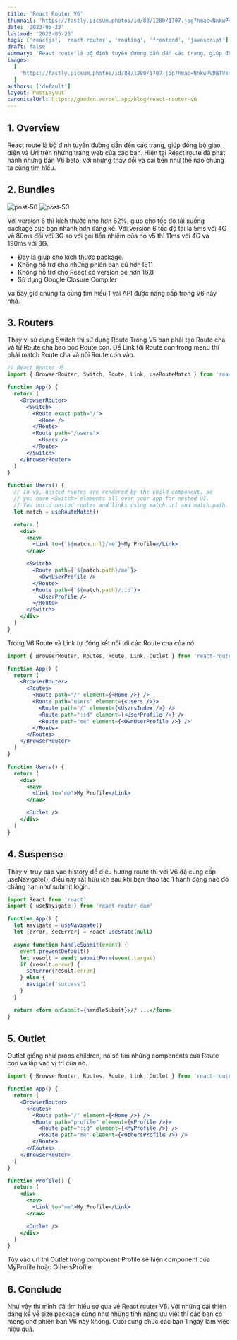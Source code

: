 ```yaml
---
title: 'React Router V6'
thumnail: 'https://fastly.picsum.photos/id/88/1280/1707.jpg?hmac=NnkwPVDBTVxHkc4rALB_fyu-OHY2usdm7iRk5El7JC4'
date: '2023-05-23'
lastmod: '2023-05-23'
tags: ['reactjs', 'react-router', 'routing', 'frontend', 'javascript']
draft: false
summary: 'React route là bộ định tuyến đường dẫn đến các trang, giúp đồng bộ giao diện và Url trên những trang web của các bạn'
images:
  [
    'https://fastly.picsum.photos/id/88/1280/1707.jpg?hmac=NnkwPVDBTVxHkc4rALB_fyu-OHY2usdm7iRk5El7JC4',
  ]
authors: ['default']
layout: PostLayout
canonicalUrl: https://gaoden.vercel.app/blog/react-router-v6
---
```


<TOCInline toc={props.toc} toHeading={2} />

## 1. Overview

React route là bộ định tuyến đường dẫn đến các trang, giúp đồng bộ giao diện và Url trên những trang web của các bạn. Hiện tại React route đã phát hành những bản V6 beta, với những thay đổi và cải tiến như thế nào chúng ta cùng tìm hiểu.

## 2. Bundles

![post-50](https://images.viblo.asia/0b3c8ec9-e699-4c7f-9792-734a4b890a8e.png)
![post-50](https://images.viblo.asia/5a03bbe9-e317-43bc-95d0-68f045af2e8e.png)

Với version 6 thì kích thước nhỏ hơn 62%, giúp cho tốc độ tải xuống package của bạn nhanh hơn đáng kể. Với version 6 tốc độ tải là 5ms với 4G và 80ms đối với 3G so với gói tiền nhiệm của nó v5 thì 11ms với 4G và 190ms với 3G.

- Đây là giúp cho kích thước package.
- Không hỗ trợ cho những phiên bản cũ hơn IE11
- Không hỗ trợ cho React có version bé hơn 16.8
- Sử dụng Google Closure Compiler

Và bây giờ chúng ta cùng tìm hiểu 1 vài API được nâng cấp trong V6 này nhá.

## 3. Routers

Thay vì sử dụng Switch thì sử dụng Route
Trong V5 bạn phải tạo Route cha và từ Route cha bao bọc Route con. Để Link tới Route con trong menu thì phải match Route cha và nối Route con vào.

```jsx
// React Router v5
import { BrowserRouter, Switch, Route, Link, useRouteMatch } from 'react-router-dom'

function App() {
  return (
    <BrowserRouter>
      <Switch>
        <Route exact path="/">
          <Home />
        </Route>
        <Route path="/users">
          <Users />
        </Route>
      </Switch>
    </BrowserRouter>
  )
}

function Users() {
  // In v5, nested routes are rendered by the child component, so
  // you have <Switch> elements all over your app for nested UI.
  // You build nested routes and links using match.url and match.path.
  let match = useRouteMatch()

  return (
    <div>
      <nav>
        <Link to={`${match.url}/me`}>My Profile</Link>
      </nav>

      <Switch>
        <Route path={`${match.path}/me`}>
          <OwnUserProfile />
        </Route>
        <Route path={`${match.path}/:id`}>
          <UserProfile />
        </Route>
      </Switch>
    </div>
  )
}
```

Trong V6 Route và Link tự động kết nối tới các Route cha của nó

```jsx
import { BrowserRouter, Routes, Route, Link, Outlet } from 'react-router-dom'

function App() {
  return (
    <BrowserRouter>
      <Routes>
        <Route path="/" element={<Home />} />
        <Route path="users" element={<Users />}>
          <Route path="/" element={<UsersIndex />} />
          <Route path=":id" element={<UserProfile />} />
          <Route path="me" element={<OwnUserProfile />} />
        </Route>
      </Routes>
    </BrowserRouter>
  )
}

function Users() {
  return (
    <div>
      <nav>
        <Link to="me">My Profile</Link>
      </nav>

      <Outlet />
    </div>
  )
}
```

## 4. Suspense

Thay vì truy cập vào history để điều hướng route thì với V6 đã cung cấp useNavigate(), điều này rất hữu ích sau khi bạn thao tác 1 hành động nào đó chẳng hạn như submit login.

```jsx
import React from 'react'
import { useNavigate } from 'react-router-dom'

function App() {
  let navigate = useNavigate()
  let [error, setError] = React.useState(null)

  async function handleSubmit(event) {
    event.preventDefault()
    let result = await submitForm(event.target)
    if (result.error) {
      setError(result.error)
    } else {
      navigate('success')
    }
  }

  return <form onSubmit={handleSubmit}>// ...</form>
}
```

## 5. Outlet

Outlet giống như props children, nó sẽ tìm những components của Route con và lắp vào vị trí của nó.

```jsx
import { BrowserRouter, Routes, Route, Link, Outlet } from 'react-router-dom'

function App() {
  return (
    <BrowserRouter>
      <Routes>
        <Route path="/" element={<Home />} />
        <Route path="profile" element={<Profile />}>
          <Route path=":id" element={<MyProfile />} />
          <Route path="me" element={<OthersProfile />} />
        </Route>
      </Routes>
    </BrowserRouter>
  )
}

function Profile() {
  return (
    <div>
      <nav>
        <Link to="me">My Profile</Link>
      </nav>

      <Outlet />
    </div>
  )
}
```

Tùy vào url thì Outlet trong component Profile sẽ hiện component của MyProfile hoặc OthersProfile

## 6. Conclude

Như vậy thì mình đã tìm hiểu sơ qua về React router V6. Với những cải thiện đáng kể về size package cũng như những tính năng ưu việt thì các bạn có mong chờ phiên bản V6 này không. Cuối cùng chúc các bạn 1 ngày làm việc hiệu quả.
